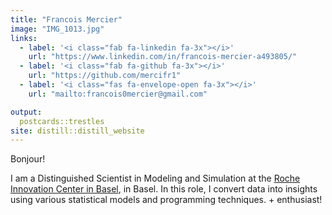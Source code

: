 ```yaml
---
title: "Francois Mercier"
image: "IMG_1013.jpg"
links:
  - label: '<i class="fab fa-linkedin fa-3x"></i>'
    url: "https://www.linkedin.com/in/francois-mercier-a493805/"
  - label: '<i class="fab fa-github fa-3x"></i>'
    url: "https://github.com/mercifr1"
  - label: '<i class="fas fa-envelope-open fa-3x"></i>'
    url: "mailto:francois0mercier@gmail.com"

output:
  postcards::trestles
site: distill::distill_website
---
```

 
Bonjour! 

I am a Distinguished Scientist in Modeling and Simulation at the [Roche Innovation Center in Basel](https://www.roche.ch/en/standorte/basel-hq.htm), in Basel. 
In this role, I convert data into insights using various statistical models and programming techniques. <i class="fab fa-r-project"></i> + <i class="fa-brands fa-github"></i> enthusiast! 


